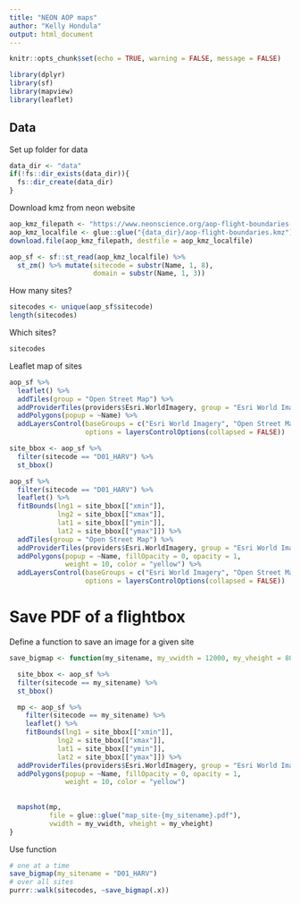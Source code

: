 ```yaml
---
title: "NEON AOP maps"
author: "Kelly Hondula"
output: html_document
---
```


```r
knitr::opts_chunk$set(echo = TRUE, warning = FALSE, message = FALSE)
```

```r
library(dplyr)
library(sf)
library(mapview)
library(leaflet)
```

## Data

Set up folder for data

```r
data_dir <- "data"
if(!fs::dir_exists(data_dir)){
  fs::dir_create(data_dir)
}
```

Download kmz from neon website

```r
aop_kmz_filepath <- "https://www.neonscience.org/aop-flight-boundaries-kmz"
aop_kmz_localfile <- glue::glue("{data_dir}/aop-flight-boundaries.kmz")
download.file(aop_kmz_filepath, destfile = aop_kmz_localfile)
```

```r
aop_sf <- sf::st_read(aop_kmz_localfile) %>% 
  st_zm() %>% mutate(sitecode = substr(Name, 1, 8),
                     domain = substr(Name, 1, 3))
```

How many sites? 

```r
sitecodes <- unique(aop_sf$sitecode)
length(sitecodes)
```

Which sites?

```r
sitecodes
```


Leaflet map of sites

```r
aop_sf %>%
  leaflet() %>%
  addTiles(group = "Open Street Map") %>%
  addProviderTiles(providers$Esri.WorldImagery, group = "Esri World Imagery") %>%
  addPolygons(popup = ~Name) %>%
  addLayersControl(baseGroups = c("Esri World Imagery", "Open Street Map"),
                   options = layersControlOptions(collapsed = FALSE))
```

```r
site_bbox <- aop_sf %>%
  filter(sitecode == "D01_HARV") %>%
  st_bbox()

aop_sf %>%
  filter(sitecode == "D01_HARV") %>%
  leaflet() %>%
  fitBounds(lng1 = site_bbox[["xmin"]],
            lng2 = site_bbox[["xmax"]],
            lat1 = site_bbox[["ymin"]],
            lat2 = site_bbox[["ymax"]]) %>%
  addTiles(group = "Open Street Map") %>%
  addProviderTiles(providers$Esri.WorldImagery, group = "Esri World Imagery") %>%
  addPolygons(popup = ~Name, fillOpacity = 0, opacity = 1,
              weight = 10, color = "yellow") %>%
  addLayersControl(baseGroups = c("Esri World Imagery", "Open Street Map"),
                   options = layersControlOptions(collapsed = FALSE))
```

# Save PDF of a flightbox

Define a function to save an image for a given site

```r
save_bigmap <- function(my_sitename, my_vwidth = 12000, my_vheight = 8000){

  site_bbox <- aop_sf %>%
  filter(sitecode == my_sitename) %>%
  st_bbox()

  mp <- aop_sf %>%
    filter(sitecode == my_sitename) %>%
    leaflet() %>%
    fitBounds(lng1 = site_bbox[["xmin"]],
            lng2 = site_bbox[["xmax"]],
            lat1 = site_bbox[["ymin"]],
            lat2 = site_bbox[["ymax"]]) %>%
  addProviderTiles(providers$Esri.WorldImagery, group = "Esri World Imagery") %>%
  addPolygons(popup = ~Name, fillOpacity = 0, opacity = 1,
              weight = 10, color = "yellow") 
  
  
  mapshot(mp, 
          file = glue::glue("map_site-{my_sitename}.pdf"), 
          vwidth = my_vwidth, vheight = my_vheight)
}

```

Use function

```r
# one at a time
save_bigmap(my_sitename = "D01_HARV")
# over all sites
purrr::walk(sitecodes, ~save_bigmap(.x))
```


